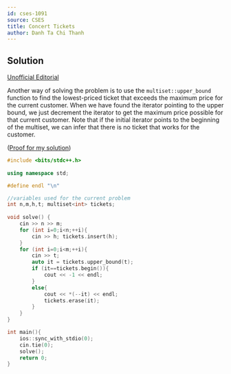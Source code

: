 ---
id: cses-1091
source: CSES
title: Concert Tickets
author: Danh Ta Chi Thanh
---

## Solution

[Unofficial Editorial](https://codeforces.com/blog/entry/83295)

Another way of solving the problem is to use the `multiset::upper_bound` function to find the lowest-priced ticket that exceeds the maximum price for the current customer. When we have found the iterator pointing to the upper bound, we just decrement the iterator to get the maximum price possible for that current customer. Note that if the initial iterator points to the beginning of the multiset, we can infer that there is no ticket that works for the customer.

([Proof for my solution](https://stackoverflow.com/questions/9989731/algorithm-function-for-finding-last-item-less-than-or-equal-to-like-lower-bou/9989773#9989773))

```cpp
#include <bits/stdc++.h>
 
using namespace std;

#define endl "\n"

//variables used for the current problem
int n,m,h,t; multiset<int> tickets;
 
void solve() {
	cin >> n >> m;
	for (int i=0;i<n;++i){
		cin >> h; tickets.insert(h);
	}
	for (int i=0;i<m;++i){
		cin >> t;
		auto it = tickets.upper_bound(t);
		if (it==tickets.begin()){
			cout << -1 << endl;
		}
		else{
			cout << *(--it) << endl;
			tickets.erase(it);
		}
	}	
}

int main(){
	ios::sync_with_stdio(0);
	cin.tie(0);
	solve();
	return 0;
}
``` 

